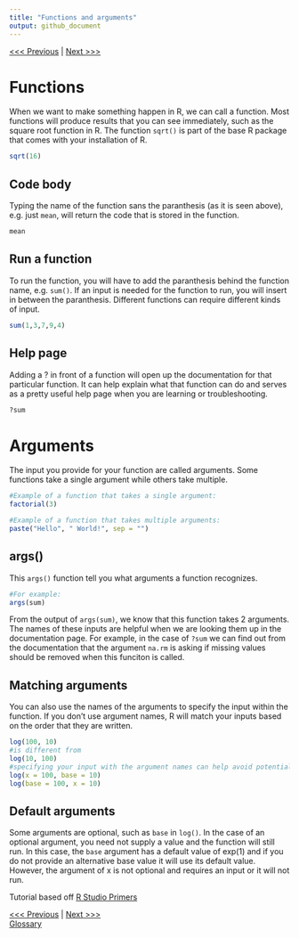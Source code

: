 ```yaml
---
title: "Functions and arguments"
output: github_document
---
```


[<<< Previous](01-introduction.md) | [Next >>>](03-objects.md)

# Functions
When we want to make something happen in R, we can call a function. Most functions will produce results that you can see immediately, such as the square root function in R. The function ```sqrt()``` is part of the base R package that comes with your installation of R.
```r
sqrt(16)
```

## Code body
Typing the name of the function sans the paranthesis (as it is seen above), e.g. just ```mean```, will return the code that is stored in the function.
```r
mean
```

## Run a function
To run the function, you will have to add the paranthesis behind the function name, e.g. ```sum()```. If an input is needed for the function to run, you will insert in between the paranthesis. Different functions can require different kinds of input.
```r
sum(1,3,7,9,4)
```

## Help page
Adding a ? in front of a function will open up the documentation for that particular function. It can help explain what that function can do and serves as a pretty useful help page when you are learning or troubleshooting.
```r
?sum
```

# Arguments
The input you provide for your function are called arguments. Some functions take a single argument while others take multiple.
```r
#Example of a function that takes a single argument:
factorial(3)

#Example of a function that takes multiple arguments:
paste("Hello", " World!", sep = "")
```

## args()
This ```args()``` function tell you what arguments a function recognizes. 
```r
#For example:
args(sum)
```
From the output of ```args(sum)```, we know that this function takes 2 arguments. The names of these inputs are helpful when we are looking them up in the documentation page. For example, in the case of ```?sum``` we can find out from the documentation that the argument ```na.rm``` is asking if missing values should be removed when this funciton is called. 

## Matching arguments
You can also use the names of the arguments to specify the input within the function. If you don't use argument names, R will match your inputs based on the order that they are written. 
```r
log(100, 10) 
#is different from 
log(10, 100)
#specifying your input with the argument names can help avoid potential errors
log(x = 100, base = 10)
log(base = 100, x = 10)
```

## Default arguments
Some arguments are optional, such as ```base``` in ```log()```. In the case of an optional argument, you need not supply a value and the function will still run. In this case, the ```base``` argument has a default value of exp(1) and if you do not provide an alternative base value it will use its default value. However, the argument of x is not optional and requires an input or it will not run.




Tutorial based off [R Studio Primers](https://rstudio.cloud/learn/primers)

[<<< Previous](01-introduction.md) | [Next >>>](03-objects.md)   
[Glossary](glossary.md)
